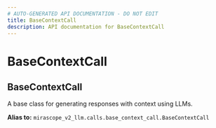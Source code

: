 ```yaml
---
# AUTO-GENERATED API DOCUMENTATION - DO NOT EDIT
title: BaseContextCall
description: API documentation for BaseContextCall
---
```


# BaseContextCall

## <ApiType type="Alias" path="calls/context_call/BaseContextCall" symbolName="BaseContextCall" /> BaseContextCall

A base class for generating responses with context using LLMs.


**Alias to:** `mirascope_v2_llm.calls.base_context_call.BaseContextCall`
